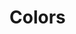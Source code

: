 
<Meta title="Colors" />

# Colors

<ColorPalette>
  <ColorItem
    title="theme.color.blue"
    subtitle="primaryBlue"
    colors={{
      '--c-blue': '#4272ef',
      '--h-blue': '#5a88ff',
      '--bg-blue': '#eaf0ff'
    }}
  />
  <ColorItem
    title="theme.color.pink"
    subtitle="secondaryPink"
    colors={{
      '--c-pink': '#f3377e',
      '--h-pink': '#f15d96'
    }}
  />
  <ColorItem
    title="theme.color.black"
    subtitle="black"
    colors={{ '--c-black': '#0f141a' }}
  />
  <ColorItem
    title="theme.color.gray"
    subtitle="gray"
    colors={{
      '--c-gray': '#595959',
      '--ol-gray': '#e1e1e1',
      '--bg-gray': '#f2f2f2'
    }}
  />
  <ColorItem
    title="theme.color.white"
    subtitle="white"
    colors={{ '--c-white': '#fff' }}
  />
</ColorPalette>
